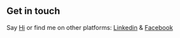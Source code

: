 ## Get in touch

Say <a href = "mailto: abc@example.com">Hi</a> or find me on other platforms: <a href="https://www.linkedin.com/in/mahmoud-amr-007" target='_blank' >Linkedin</a> & <a href="" target='_blank' >Facebook</a>